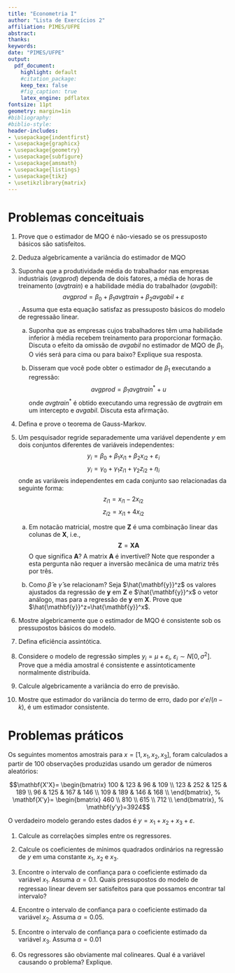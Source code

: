 ```yaml
---
title: "Econometria I"
author: "Lista de Exercícios 2"
affiliation: PIMES/UFPE
abstract:
thanks:
keywords:
date: "PIMES/UFPE"
output:
  pdf_document:
    highlight: default
    #citation_package:
    keep_tex: false
    #fig_caption: true
    latex_engine: pdflatex
fontsize: 11pt
geometry: margin=1in
#bibliography:
#biblio-style:
header-includes:
- \usepackage{indentfirst}
- \usepackage{graphicx}
- \usepackage{geometry}
- \usepackage{subfigure}
- \usepackage{amsmath}
- \usepackage{listings}
- \usepackage{tikz}
- \usetikzlibrary{matrix}
---
```


\vspace{0.25in}




# Problemas conceituais


1. Prove que o estimador de MQO é não-viesado se os pressuposto básicos são satisfeitos.

2. Deduza algebricamente a variância do estimador de MQO

3. Suponha que a produtividade média do trabalhador nas empresas industriais ($avgprod$) dependa de dois fatores, a média de horas de treinamento ($avgtrain$) e a habilidade média do trabalhador ($avgabil$): $$avgprod=\beta_0 + \beta_1 avgtrain + \beta_2avgabil + \varepsilon$$. Assuma que esta equação satisfaz as pressuposto básicos do modelo de regressaão linear.

    a. Suponha que as empresas cujos trabalhadores têm uma habilidade inferior à média recebem treinamento para proporcionar formação. Discuta o efeito da omissão de $avgabil$ no estimador de MQO de $\beta_1$. O viés será para cima ou para baixo? Explique sua resposta.
  
    
    b. Disseram que você pode obter o estimador de $\beta_1$ executando a regressão: $$avgprod= \beta_1 avgtrain^* + u$$ onde $avgtrain^*$ é obtido executando uma regressão de $avgtrain$ em um intercepto e $avgabil$. Discuta esta afirmação.
  
  
4. Defina e prove o teorema de Gauss-Markov.

5. Um pesquisador regride separademente uma variável dependente $y$ em dois conjuntos diferentes de variáveis independentes: $$y_i=\beta_0 + \beta_1 x_{i1}+ \beta_2 x_{i2} + \varepsilon_i$$ $$y_i=\gamma_0 + \gamma_1 z_{i1}+ \gamma_2 z_{i2} + \eta_i$$ onde as variáveis independentes em cada conjunto sao relacionadas da seguinte forma: $$z_{i1}=x_{i1}-2x_{i2}$$ $$z_{i2}=x_{i1}+4x_{i2}$$



    a. Em notacão matricial, mostre que $\mathbf{Z}$ é uma combinação linear das colunas de $\mathbf{X}$, i.e., $$\mathbf{Z}=\mathbf{X}\mathbf{A}$$ 
    O que significa $\mathbf{A}$? A matrix $\mathbf{A}$ é invertível? Note que responder a esta pergunta não requer a inversão mecânica de uma matriz três por três.
    
    b. Como $\hat{\beta}$ e $\hat{\gamma}$ se relacionam? Seja $\hat{\mathbf{y}}^z$ os valores ajustados da regressão de $\mathbf{y}$ em $\mathbf{Z}$ e $\hat{\mathbf{y}}^x$ o vetor análogo, mas para a regressão de $\mathbf{y}$ em $\mathbf{X}$. Prove que $\hat{\mathbf{y}}^z=\hat{\mathbf{y}}^x$.



    

6.	Mostre algebricamente que o estimador de MQO é consistente sob os pressupostos básicos do modelo. 

7.	Defina eficiência assintótica.

8. Considere o modelo de regressão simples $y_i=\mu+\varepsilon_i$, $\varepsilon_i \sim N[0, \sigma^2]$. Prove que a média amostral é consistente e assintoticamente normalmente distribuída.

9.	Calcule algebricamente a variância do erro de previsão.

10.	Mostre que estimador do variância do termo de erro, dado por $e'e/(n-k)$, é um estimador consistente.

    
    
# Problemas práticos


Os seguintes momentos amostrais para $x=[1,x_1,x_2,x_3]$, foram calculados a partir de 100 observações produzidas usando um gerador de números aleatórios:

$$\mathbf{X'X}=
\begin{bmatrix} 
  100 &   123 & 96 & 109 \\
  123 &   252 & 125 & 189 \\
  96 &   125 &  167 & 146  \\
  109 &   189 &  146 & 168  \\
  \end{bmatrix}, 
% 
\mathbf{X'y}=
\begin{bmatrix} 
	460  \\
	810 \\
	615  \\
	712 \\
\end{bmatrix}, 
% 
\mathbf{y'y}=3924$$

O verdadeiro modelo gerando estes dados é $y=x_1 + x_2 + x_3 + \varepsilon$.


1. Calcule as correlações simples entre os regressores.


2. Calcule os coeficientes de mínimos quadrados ordinários na regressão de $y$ em uma constante $x_1$, $x_2$ e $x_3$.


3. Encontre o intervalo de confiança para o coeficiente estimado da variável $x_1$. Assuma $\alpha=0.1$. Quais pressupostos do modelo de regressao linear devem ser satisfeitos para que possamos encontrar tal intervalo? 



4. Encontre o intervalo de confiança para o coeficiente estimado da variável $x_2$. Assuma $\alpha=0.05$.

    
5. Encontre o intervalo de confiança para o coeficiente estimado da variável $x_3$. Assuma $\alpha=0.01$
    

    
6. Os regressores são obviamente mal colineares. Qual é a variável causando o problema? Explique.
    